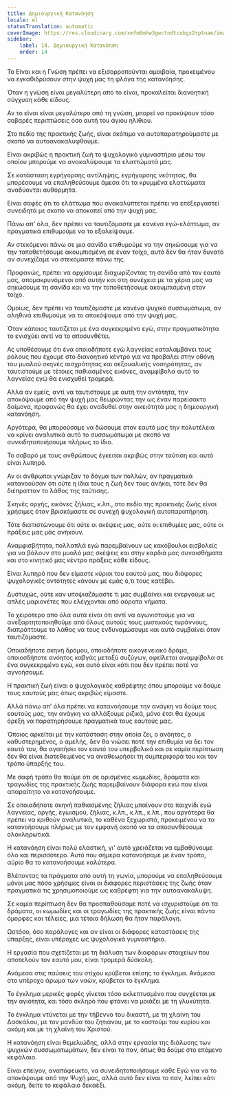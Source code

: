 ```yaml
---
title: Δημιουργική Κατανόηση
locale: el
statusTranslation: automatic
coverImage: https://res.cloudinary.com/xmfm6mhw3gwctndtcubgx2rptnae/image/upload/v1741354419/small_cover_la_gran_rebelion_28716e29d2.webp
sidebar:
    label: 14. Δημιουργική Κατανόηση
    order: 14
---
```

Το Είναι και η Γνώση πρέπει να εξισορροπούνται αμοιβαία, προκειμένου να εγκαθιδρύσουν στην ψυχή μας τη φλόγα της κατανόησης.

Όταν η γνώση είναι μεγαλύτερη από το είναι, προκαλείται διανοητική σύγχυση κάθε είδους.

Αν το είναι είναι μεγαλύτερο από τη γνώση, μπορεί να προκύψουν τόσο σοβαρές περιπτώσεις όσο αυτή του άγιου ηλίθιου.

Στο πεδίο της πρακτικής ζωής, είναι σκόπιμο να αυτοπαρατηρούμαστε με σκοπό να αυτοανακαλυφθούμε.

Είναι ακριβώς η πρακτική ζωή το ψυχολογικό γυμναστήριο μέσω του οποίου μπορούμε να ανακαλύψουμε τα ελαττώματά μας.

Σε κατάσταση εγρήγορσης αντίληψης, εγρήγορσης νεότητας, θα μπορέσουμε να επαληθεύσουμε άμεσα ότι τα κρυμμένα ελαττώματα αναδύονται αυθόρμητα.

Είναι σαφές ότι το ελάττωμα που ανακαλύπτεται πρέπει να επεξεργαστεί συνειδητά με σκοπό να αποκοπεί από την ψυχή μας.

Πάνω απ' όλα, δεν πρέπει να ταυτιζόμαστε με κανένα εγώ-ελάττωμα, αν πραγματικά επιθυμούμε να το εξαλείψουμε.

Αν στεκόμενοι πάνω σε μια σανίδα επιθυμούμε να την σηκώσουμε για να την τοποθετήσουμε ακουμπισμένη σε έναν τοίχο, αυτό δεν θα ήταν δυνατό αν συνεχίζαμε να στεκόμαστε πάνω της.

Προφανώς, πρέπει να αρχίσουμε διαχωρίζοντας τη σανίδα από τον εαυτό μας, απομακρυνόμενοι από αυτήν και στη συνέχεια με τα χέρια μας να σηκώσουμε τη σανίδα και να την τοποθετήσουμε ακουμπισμένη στον τοίχο.

Ομοίως, δεν πρέπει να ταυτιζόμαστε με κανένα ψυχικό συσσωμάτωμα, αν αληθινά επιθυμούμε να το αποκόψουμε από την ψυχή μας.

Όταν κάποιος ταυτίζεται με ένα συγκεκριμένο εγώ, στην πραγματικότητα το ενισχύει αντί να το αποσυνθέτει.

Ας υποθέσουμε ότι ένα οποιοδήποτε εγώ λαγνείας καταλαμβάνει τους ρόλους που έχουμε στο διανοητικό κέντρο για να προβάλει στην οθόνη του μυαλού σκηνές αισχρότητας και σεξουαλικής νοσηρότητας, αν ταυτιστούμε με τέτοιες παθιασμένες εικόνες, αναμφίβολα αυτό το λαγνείας εγώ θα ενισχυθεί τρομερά.

Αλλά αν εμείς, αντί να ταυτιστούμε με αυτή την οντότητα, την αποκόψουμε από την ψυχή μας θεωρώντας την ως έναν παρείσακτο δαίμονα, προφανώς θα έχει αναδυθεί στην οικειότητά μας η δημιουργική κατανόηση.

Αργότερα, θα μπορούσαμε να δώσουμε στον εαυτό μας την πολυτέλεια να κρίνει αναλυτικά αυτό το συσσωμάτωμα με σκοπό να συνειδητοποιήσουμε πλήρως το ίδιο.

Το σοβαρό με τους ανθρώπους έγκειται ακριβώς στην ταύτιση και αυτό είναι λυπηρό.

Αν οι άνθρωποι γνώριζαν το δόγμα των πολλών, αν πραγματικά κατανοούσαν ότι ούτε η ίδια τους η ζωή δεν τους ανήκει, τότε δεν θα διέπρατταν το λάθος της ταύτισης.

Σκηνές οργής, εικόνες ζήλιας, κ.λπ., στο πεδίο της πρακτικής ζωής είναι χρήσιμες όταν βρισκόμαστε σε συνεχή ψυχολογική αυτοπαρατήρηση.

Τότε διαπιστώνουμε ότι ούτε οι σκέψεις μας, ούτε οι επιθυμίες μας, ούτε οι πράξεις μας μάς ανήκουν.

Αναμφισβήτητα, πολλαπλά εγώ παρεμβαίνουν ως κακόβουλοι εισβολείς για να βάλουν στο μυαλό μας σκέψεις και στην καρδιά μας συναισθήματα και στο κινητικό μας κέντρο πράξεις κάθε είδους.

Είναι λυπηρό που δεν είμαστε κύριοι του εαυτού μας, που διάφορες ψυχολογικές οντότητες κάνουν με εμάς ό,τι τους κατέβει.

Δυστυχώς, ούτε καν υποψιαζόμαστε τι μας συμβαίνει και ενεργούμε ως απλές μαριονέτες που ελέγχονται από αόρατα νήματα.

Το χειρότερο από όλα αυτά είναι ότι αντί να αγωνιστούμε για να ανεξαρτητοποιηθούμε από όλους αυτούς τους μυστικούς τυράννους, διαπράττουμε το λάθος να τους ενδυναμώσουμε και αυτό συμβαίνει όταν ταυτιζόμαστε.

Οποιαδήποτε σκηνή δρόμου, οποιοδήποτε οικογενειακό δράμα, οποιοσδήποτε ανόητος καβγάς μεταξύ συζύγων, οφείλεται αναμφίβολα σε ένα συγκεκριμένο εγώ, και αυτό είναι κάτι που δεν πρέπει ποτέ να αγνοήσουμε.

Η πρακτική ζωή είναι ο ψυχολογικός καθρέφτης όπου μπορούμε να δούμε τους εαυτούς μας όπως ακριβώς είμαστε.

Αλλά πάνω απ' όλα πρέπει να κατανοήσουμε την ανάγκη να δούμε τους εαυτούς μας, την ανάγκη να αλλάξουμε ριζικά, μόνο έτσι θα έχουμε όρεξη να παρατηρήσουμε πραγματικά τους εαυτούς μας.

Όποιος αρκείται με την κατάσταση στην οποία ζει, ο ανόητος, ο καθυστερημένος, ο αμελής, δεν θα νιώσει ποτέ την επιθυμία να δει τον εαυτό του, θα αγαπήσει τον εαυτό του υπερβολικά και σε καμία περίπτωση δεν θα είναι διατεθειμένος να αναθεωρήσει τη συμπεριφορά του και τον τρόπο ύπαρξής του.

Με σαφή τρόπο θα πούμε ότι σε ορισμένες κωμωδίες, δράματα και τραγωδίες της πρακτικής ζωής παρεμβαίνουν διάφορα εγώ που είναι απαραίτητο να κατανοήσουμε.

Σε οποιαδήποτε σκηνή παθιασμένης ζήλιας μπαίνουν στο παιχνίδι εγώ λαγνείας, οργής, εγωισμού, ζήλιας, κ.λπ., κ.λπ., κ.λπ., που αργότερα θα πρέπει να κριθούν αναλυτικά, το καθένα ξεχωριστά, προκειμένου να τα κατανοήσουμε πλήρως με τον εμφανή σκοπό να τα αποσυνθέσουμε ολοκληρωτικά.

Η κατανόηση είναι πολύ ελαστική, γι' αυτό χρειάζεται να εμβαθύνουμε όλο και περισσότερο. Αυτό που σήμερα κατανοήσαμε με έναν τρόπο, αύριο θα το κατανοήσουμε καλύτερα.

Βλέποντας τα πράγματα από αυτή τη γωνία, μπορούμε να επαληθεύσουμε μόνοι μας πόσο χρήσιμες είναι οι διάφορες περιστάσεις της ζωής όταν πραγματικά τις χρησιμοποιούμε ως καθρέφτη για την αυτοανακάλυψη.

Σε καμία περίπτωση δεν θα προσπαθούσαμε ποτέ να ισχυριστούμε ότι τα δράματα, οι κωμωδίες και οι τραγωδίες της πρακτικής ζωής είναι πάντα όμορφες και τέλειες, μια τέτοια δήλωση θα ήταν παράλογη.

Ωστόσο, όσο παράλογες και αν είναι οι διάφορες καταστάσεις της ύπαρξης, είναι υπέροχες ως ψυχολογικό γυμναστήριο.

Η εργασία που σχετίζεται με τη διάλυση των διαφόρων στοιχείων που αποτελούν τον εαυτό μου, είναι τρομερά δύσκολη.

Ανάμεσα στις παύσεις του στίχου κρύβεται επίσης το έγκλημα. Ανάμεσα στο υπέροχο άρωμα των ναών, κρύβεται το έγκλημα.

Το έγκλημα μερικές φορές γίνεται τόσο εκλεπτυσμένο που συγχέεται με την αγιότητα, και τόσο σκληρό που φτάνει να μοιάζει με τη γλυκύτητα.

Το έγκλημα ντύνεται με την τήβεννο του δικαστή, με τη χλαίνη του Δασκάλου, με τον μανδύα του ζητιάνου, με το κοστούμι του κυρίου και ακόμη και με τη χλαίνη του Χριστού.

Η κατανόηση είναι θεμελιώδης, αλλά στην εργασία της διάλυσης των ψυχικών συσσωματωμάτων, δεν είναι το παν, όπως θα δούμε στο επόμενο κεφάλαιο.

Είναι επείγον, αναπόφευκτο, να συνειδητοποιήσουμε κάθε Εγώ για να το αποκόψουμε από την Ψυχή μας, αλλά αυτό δεν είναι το παν, λείπει κάτι ακόμη, δείτε το κεφάλαιο δεκαέξι.

